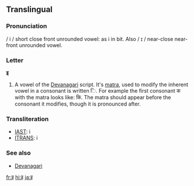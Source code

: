 ==Translingual==

===Pronunciation===
/ i / short close front unrounded vowel: as i in bit.  Also / ɪ / near-close near-front unrounded vowel.

===Letter===
'''इ'''

# A vowel of the [[Devanagari]] script.  It's [[matra]], used to modify the inherent vowel in a consonant is written &#x093F;.  For example the first consonant क with the matra looks like: कि.  The matra should appear before the consonant it modifies, though it is pronounced after.

===Transliteration===
*[[w:IAST|IAST]]: i
*[[w:ITRANS|ITRANS]]: i

===See also===
* [[w:Devanagari|Devanagari]]

[[fr:इ]]
[[hi:इ]]
[[ja:इ]]